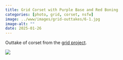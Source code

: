 ```yaml
---
title: Grid Corset with Purple Base and Red Boning
categories: [photo, grid, corset, nsfw]
image: ../www/images/grid-outtakes/6-1.jpg
image-alt: ""
date: 2025-01-26
---
```


Outtake of corset from the [grid project](/posts/2025-01-27_grid-project.html).

![](../www/images/grid-outtakes/6-1.jpg)


